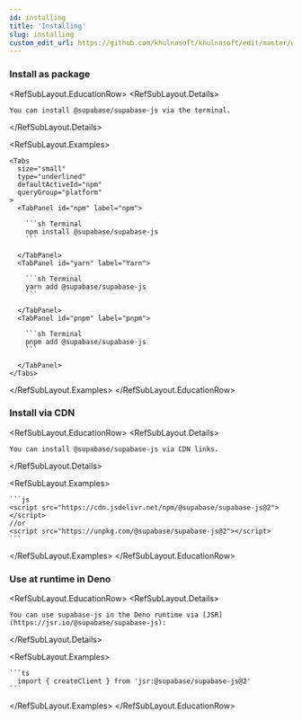 ```yaml
---
id: installing
title: 'Installing'
slug: installing
custom_edit_url: https://github.com/khulnasoft/khulnasoft/edit/master/web/spec/supabase.yml
---
```


### Install as package

<RefSubLayout.EducationRow>
  <RefSubLayout.Details>

    You can install @supabase/supabase-js via the terminal.

  </RefSubLayout.Details>

  <RefSubLayout.Examples>

    <Tabs
      size="small"
      type="underlined"
      defaultActiveId="npm"
      queryGroup="platform"
    >
      <TabPanel id="npm" label="npm">

        ```sh Terminal
        npm install @supabase/supabase-js
        ```

      </TabPanel>
      <TabPanel id="yarn" label="Yarn">

        ```sh Terminal
        yarn add @supabase/supabase-js
        ```

      </TabPanel>
      <TabPanel id="pnpm" label="pnpm">

        ```sh Terminal
        pnpm add @supabase/supabase-js
        ```

      </TabPanel>
    </Tabs>

  </RefSubLayout.Examples>
</RefSubLayout.EducationRow>

### Install via CDN

<RefSubLayout.EducationRow>
  <RefSubLayout.Details>
    
    You can install @supabase/supabase-js via CDN links.

  </RefSubLayout.Details>

  <RefSubLayout.Examples>

    ```js
    <script src="https://cdn.jsdelivr.net/npm/@supabase/supabase-js@2"></script>
    //or
    <script src="https://unpkg.com/@supabase/supabase-js@2"></script>
    ```

  </RefSubLayout.Examples>
</RefSubLayout.EducationRow>

### Use at runtime in Deno

<RefSubLayout.EducationRow>
  <RefSubLayout.Details>
    
    You can use supabase-js in the Deno runtime via [JSR](https://jsr.io/@supabase/supabase-js):

  </RefSubLayout.Details>

  <RefSubLayout.Examples>

    ```ts
      import { createClient } from 'jsr:@supabase/supabase-js@2'
    ```

  </RefSubLayout.Examples>
</RefSubLayout.EducationRow>
